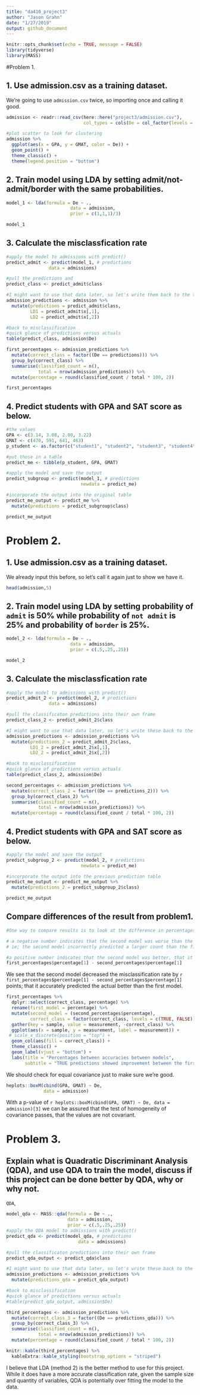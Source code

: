 ```yaml
---
title: "da410_project3"
author: "Jason Grahn"
date: "1/27/2019"
output: github_document
---
```


```r
knitr::opts_chunk$set(echo = TRUE, message = FALSE)
library(tidyverse)
library(MASS)
```

#Problem 1.

## 1. Use admission.csv as a training dataset.

We're going to use `admission.csv` twice, so importing once and calling it good.
```r
admission <- readr::read_csv(here::here("project3/admission.csv"), 
                             col_types = cols(De = col_factor(levels = c("admit", "border", "notadmit"))))

#plot scatter to look for clustering
admission %>% 
  ggplot(aes(x = GPA, y = GMAT, color = De)) +
  geom_point() +
  theme_classic() +
  theme(legend.position = "bottom")
```

## 2. Train model using LDA by setting admit/not-admit/border with the same probabilities.
```r
model_1 <- lda(formula = De ~ ., 
                        data = admission, 
                        prior = c(1,1,1)/3)

model_1
```

## 3. Calculate the misclassfication rate
```r
#apply the model to admissions with predict()
predict_admit <- predict(model_1, # predictions
                data = admissions)

#pull the predictions and
predict_class <- predict_admit$class

#I might want to use that data later, so let's write them back to the table
admission_predictions <- admission %>% 
  mutate(predictions = predict_admit$class,
         LD1 = predict_admit$x[,1],
         LD2 = predict_admit$x[,2])

#back to misclassification
#quick glance of predictions versus actuals
table(predict_class, admission$De)

first_percentages <- admission_predictions %>% 
  mutate(correct_class = factor((De == predictions))) %>% 
  group_by(correct_class) %>% 
  summarise(classified_count = n(), 
            total = nrow(admission_predictions)) %>% 
  mutate(percentage = round(classified_count / total * 100, 2)) 

first_percentages
```

## 4. Predict students with GPA and SAT score as below.
```r
#the values
GPA <- c(3.14, 3.08, 2.08, 3.22)
GMAT <- c(470, 591, 641, 463)
p_student <- as.factor(c("student1", "student2", "student3", "student4"))

#put those in a table
predict_me <- tibble(p_student, GPA, GMAT)

#apply the model and save the output
predict_subgroup <- predict(model_1, # predictions
                            newdata = predict_me)

#incorporate the output into the original table
predict_me_output <- predict_me %>% 
  mutate(predictions = predict_subgroup$class)

predict_me_output
```

# Problem 2.

## 1. Use admission.csv as a training dataset.
We already input this before, so let's call it again just to show we have it. 
```r
head(admission,5)
```

## 2. Train model using LDA by setting probability of `admit` is 50% while probability of `not admit` is 25% and probability of `border` is 25%.
```r
model_2 <- lda(formula = De ~ ., 
                        data = admission, 
                        prior = c(.5,.25,.25))

model_2
```

## 3. Calculate the misclassfication rate
```r
#apply the model to admissions with predict()
predict_admit_2 <- predict(model_2, # predictions
                data = admissions)

#pull the classificaton predictions into their own frame
predict_class_2 <- predict_admit_2$class

#I might want to use that data later, so let's write these back to the table as the other predictions
admission_predictions <- admission_predictions %>% 
  mutate(predictions_2 = predict_admit_2$class,
         LD1_2 = predict_admit_2$x[,1],
         LD2_2 = predict_admit_2$x[,2])

#back to misclassification
#quick glance of predictions versus actuals
table(predict_class_2, admission$De)

second_percentages <- admission_predictions %>% 
  mutate(correct_class_2 = factor((De == predictions_2))) %>% 
  group_by(correct_class_2) %>% 
  summarise(classified_count = n(), 
            total = nrow(admission_predictions)) %>% 
  mutate(percentage = round(classified_count / total * 100, 2)) 
```

## 4. Predict students with GPA and SAT score as below.
```r
#apply the model and save the output
predict_subgroup_2 <- predict(model_2, # predictions
                            newdata = predict_me)

#incorporate the output into the previous prediction table
predict_me_output <- predict_me_output %>% 
  mutate(predictions_2 = predict_subgroup_2$class)

predict_me_output
```

## Compare differences of the result from problem1.
```r
#One way to compare results is to look at the difference in percentages between missclassfied students

# a negative number indicates that the second model was worse than the first. 
# ie; the second model incorrectly predicted a larger count than the first.

#a positive number indicates that the second model was better, that it more accurately predicted the actual
first_percentages$percentage[1] - second_percentages$percentage[1]
```

We see that the second model decreased the misclassification rate by `r first_percentages$percentage[1] - second_percentages$percentage[1]` points; that it accurately predicted the actual better than the first model. 
```r
first_percentages %>% 
  dplyr::select(correct_class, percentage) %>% 
  rename(first_model = percentage) %>% 
  mutate(second_model = (second_percentages$percentage),
         correct_class = factor(correct_class, levels = c(TRUE, FALSE))) %>% 
  gather(key = sample, value = measurement, -correct_class) %>% 
  ggplot(aes(x = sample, y = measurement, label = measurement)) +
 # scale_x_discrete(position = "top") +
  geom_col(aes(fill = correct_class)) +
  theme_classic() + 
  geom_label(vjust = "bottom") +
  labs(title = "Percentages between accuracies between models",
       subtitle = "TRUE predictions showed improvement between the first and second model.")
```

We should check for equal covariance just to make sure we're good.

```r
heplots::boxM(cbind(GPA, GMAT) ~ De, 
              data = admission)
```

With a p-value of `r heplots::boxM(cbind(GPA, GMAT) ~ De, data = admission)[3]` we can be assured that the test of homogeneity of covariance passes, that the values are not covariant.

# Problem 3.

## Explain what is Quadratic Discriminant Analysis (QDA), and use QDA to train the model, discuss if this project can be done better by QDA, why or why not. 

`QDA`, 

```r
model_qda <- MASS::qda(formula = De ~ ., 
                       data = admission, 
                       prior = c(.5,.25,.25))
#apply the QDA model to admissions with predict()
predict_qda <- predict(model_qda, # predictions
                           data = admissions)

#pull the classificaton predictions into their own frame
predict_qda_output <- predict_qda$class

#I might want to use that data later, so let's write these back to the table as the other predictions
admission_predictions <- admission_predictions %>% 
  mutate(predictions_qda = predict_qda_output)

#back to misclassification
#quick glance of predictions versus actuals
#table(predict_qda_output, admission$De)

third_percentages <- admission_predictions %>% 
  mutate(correct_class_3 = factor((De == predictions_qda))) %>% 
  group_by(correct_class_3) %>% 
  summarise(classified_count = n(), 
            total = nrow(admission_predictions)) %>% 
  mutate(percentage = round(classified_count / total * 100, 2)) 

knitr::kable(third_percentages) %>%
  kableExtra::kable_styling(bootstrap_options = "striped")
```

I believe that LDA (method 2) is the better method to use for this project. While it does have a more accurate classification rate, given the sample size and quantity of variables, QDA is potentially over fitting the model to the data. 
